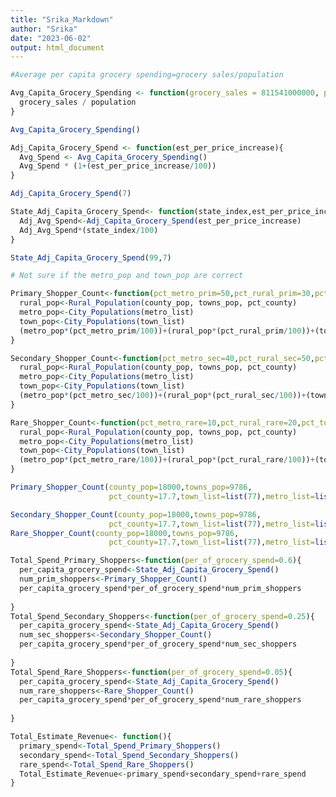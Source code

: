 ```yaml
---
title: "Srika_Markdown"
author: "Srika"
date: "2023-06-02"
output: html_document
---
```


```r
#Average per capita grocery spending=grocery sales/population
```

```r
Avg_Capita_Grocery_Spending <- function(grocery_sales = 811541000000, population = 334233854) {
  grocery_sales / population
}
```

```r
Avg_Capita_Grocery_Spending()
```

```r
Adj_Capita_Grocery_Spend <- function(est_per_price_increase){
  Avg_Spend <- Avg_Capita_Grocery_Spending()
  Avg_Spend * (1+(est_per_price_increase/100))
}
```

```r
Adj_Capita_Grocery_Spend(7)
```

```r
State_Adj_Capita_Grocery_Spend<- function(state_index,est_per_price_increase){
  Adj_Avg_Spend<-Adj_Capita_Grocery_Spend(est_per_price_increase)
  Adj_Avg_Spend*(state_index/100)
}
```

```r
State_Adj_Capita_Grocery_Spend(99,7)
```

```r
# Not sure if the metro_pop and town_pop are correct

Primary_Shopper_Count<-function(pct_metro_prim=50,pct_rural_prim=30,pct_town_prim=30,county_pop, towns_pop, pct_county,metro_list,town_list){
  rural_pop<-Rural_Population(county_pop, towns_pop, pct_county)
  metro_pop<-City_Populations(metro_list)
  town_pop<-City_Populations(town_list)
  (metro_pop*(pct_metro_prim/100))+(rural_pop*(pct_rural_prim/100))+(town_pop*(pct_town_prim/100))
}

Secondary_Shopper_Count<-function(pct_metro_sec=40,pct_rural_sec=50,pct_town_sec=50,county_pop, towns_pop, pct_county,metro_list,town_list){
  rural_pop<-Rural_Population(county_pop, towns_pop, pct_county)
  metro_pop<-City_Populations(metro_list)
  town_pop<-City_Populations(town_list)
  (metro_pop*(pct_metro_sec/100))+(rural_pop*(pct_rural_sec/100))+(town_pop*(pct_town_sec/100))
}

Rare_Shopper_Count<-function(pct_metro_rare=10,pct_rural_rare=20,pct_town_rare=20,county_pop, towns_pop, pct_county,metro_list,town_list){
  rural_pop<-Rural_Population(county_pop, towns_pop, pct_county)
  metro_pop<-City_Populations(metro_list)
  town_pop<-City_Populations(town_list)
  (metro_pop*(pct_metro_rare/100))+(rural_pop*(pct_rural_rare/100))+(town_pop*(pct_town_rare/100))
}
```

```r
Primary_Shopper_Count(county_pop=18000,towns_pop=9786,
                      pct_county=17.7,town_list=list(77),metro_list=list(2650))

Secondary_Shopper_Count(county_pop=18000,towns_pop=9786,
                      pct_county=17.7,town_list=list(77),metro_list=list(2650))
Rare_Shopper_Count(county_pop=18000,towns_pop=9786,
                      pct_county=17.7,town_list=list(77),metro_list=list(2650))
```


```r
Total_Spend_Primary_Shoppers<-function(per_of_grocery_spend=0.6){
  per_capita_grocery_spend<-State_Adj_Capita_Grocery_Spend()
  num_prim_shoppers<-Primary_Shopper_Count()
  per_capita_grocery_spend*per_of_grocery_spend*num_prim_shoppers
  
}
Total_Spend_Secondary_Shoppers<-function(per_of_grocery_spend=0.25){
  per_capita_grocery_spend<-State_Adj_Capita_Grocery_Spend()
  num_sec_shoppers<-Secondary_Shopper_Count()
  per_capita_grocery_spend*per_of_grocery_spend*num_sec_shoppers
 
}
Total_Spend_Rare_Shoppers<-function(per_of_grocery_spend=0.05){
  per_capita_grocery_spend<-State_Adj_Capita_Grocery_Spend()
  num_rare_shoppers<-Rare_Shopper_Count()
  per_capita_grocery_spend*per_of_grocery_spend*num_rare_shoppers
  
}
```

```r
Total_Estimate_Revenue<- function(){
  primary_spend<-Total_Spend_Primary_Shoppers()
  secondary_spend<-Total_Spend_Secondary_Shoppers()
  rare_spend<-Total_Spend_Rare_Shoppers()
  Total_Estimate_Revenue<-primary_spend+secondary_spend+rare_spend
}
```

